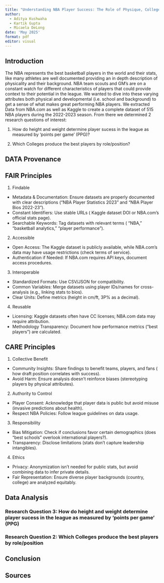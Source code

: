 ```yaml
---
title: "Understanding NBA Player Success: The Role of Physique, College, and Draft Background"
author:
  - Aditya Kushwaha
  - Kartik Gupta
  - Micaela DeLong
date: 'May 2025'
format: pdf
editor: visual
---
```


## Introduction 

The NBA represents the best basketball players in the world and their stats, like many athletes are 
well documented providing an in depth description of physicality and their background. NBA team scouts and GM's are on a constant watch for different characteristics of players that could provide context to their potential in the league. We wanted to dive into these varying attributes both physical and developmental (i.e. school and background) to get a sense of what makes great performing NBA players. We extracted Data from NBA.com as well as Kaggle to create a complete dataset of 515 NBA players during the 2022-2023 season. From there we determined 2 research questions of interest:

1) How do height and weight determine player sucess in the league as measured by 'points per game' (PPG)?

2) Which Colleges produce the best players by role/position?


## DATA Provenance 


## FAIR Principles 

1. Findable 
- Metadata & Documentation: Ensure datasets are properly documented with clear descriptions ("NBA Player Statistics 2023" and "NBA Player Bios 2022-23").  
- Constant Identifiers: Use stable URLs ( Kaggle dataset DOI or NBA.com’s official stats page).  
- Searchable Keywords: Tag datasets with relevant terms ( "NBA," "basketball analytics," "player performance").  
2. Accessible 
- Open Access: The Kaggle dataset is publicly available, while NBA.com’s data may have usage restrictions (check terms of service).  
- Authentication if Needed: If NBA.com requires API keys, document access procedures.  
3. Interoperable  
- Standardized Formats: Use CSV/JSON for compatibility.  
- Common Variables: Merge datasets using player IDs/names for cross-analysis (e.g., linking stats to bios).  
- Clear Units: Define metrics (height in cm/ft, 3P% as a decimal).  
4. Reusable
- Licensing: Kaggle datasets often have CC licenses; NBA.com data may require attribution.  
- Methodology Transparency: Document how performance metrics ("best players") are calculated.  



## CARE Principles 

1. Collective Benefit  
- Community Insights: Share findings to benefit teams, players, and fans ( how draft position correlates with success).  
- Avoid Harm: Ensure analysis doesn’t reinforce biases (stereotyping players by physical attributes).  
2. Authority to Control
- Player Consent: Acknowledge that player data is public but avoid misuse (invasive predictions about health).  
- Respect NBA Policies: Follow league guidelines on data usage.  
3. Responsibility
- Bias Mitigation: Check if conclusions favor certain demographics (does "best schools" overlook international players?).  
- Transparency: Disclose limitations (stats don’t capture leadership intangibles).  
4. Ethics
- Privacy: Anonymization isn’t needed for public stats, but avoid combining data to infer private details.  
- Fair Representation: Ensure diverse player backgrounds (country, college) are analyzed equitably.  


## Data Analysis 

### Research Question 3: How do height and weight determine player sucess in the league as measured by 'points per game' (PPG)



### Research Question 2: Which Colleges produce the best players by role/position 



## Conclusion 


## Sources 
